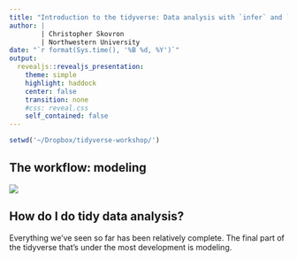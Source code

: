 ```yaml
---
title: "Introduction to the tidyverse: Data analysis with `infer` and `broom`""
author: |
        | Christopher Skovron
        | Northwestern University 
date: "`r format(Sys.time(), '%B %d, %Y')`"
output: 
  revealjs::revealjs_presentation: 
    theme: simple
    highlight: haddock
    center: false
    transition: none
    #css: reveal.css
    self_contained: false
---
```



```r
setwd('~/Dropbox/tidyverse-workshop/')
```


## The workflow: modeling 

![](../images/data-science-explore.png)

## How do I do tidy data analysis? 

Everything we've seen so far has been relatively complete. The final part of the tidyverse that's under the most development is modeling. 




